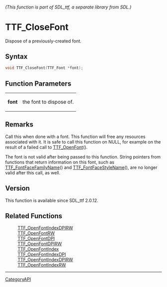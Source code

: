 ====== (This function is part of SDL_ttf, a separate library from SDL.) ======
= TTF_CloseFont =

Dispose of a previously-created font.

== Syntax ==

<syntaxhighlight lang='c'>
void TTF_CloseFont(TTF_Font *font);
</syntaxhighlight>

== Function Parameters ==

{|
|'''font'''
|the font to dispose of.
|}

== Remarks ==

Call this when done with a font. This function will free any resources
associated with it. It is safe to call this function on NULL, for example
on the result of a failed call to [[TTF_OpenFont]]().

The font is not valid after being passed to this function. String pointers
from functions that return information on this font, such as
[[TTF_FontFaceFamilyName]]() and [[TTF_FontFaceStyleName]](), are no longer
valid after this call, as well.

== Version ==

This function is available since SDL_ttf 2.0.12.

== Related Functions ==

:[[TTF_OpenFontIndexDPIRW]]
:[[TTF_OpenFontRW]]
:[[TTF_OpenFontDPI]]
:[[TTF_OpenFontDPIRW]]
:[[TTF_OpenFontIndex]]
:[[TTF_OpenFontIndexDPI]]
:[[TTF_OpenFontIndexDPIRW]]
:[[TTF_OpenFontIndexRW]]

----
[[CategoryAPI]]


